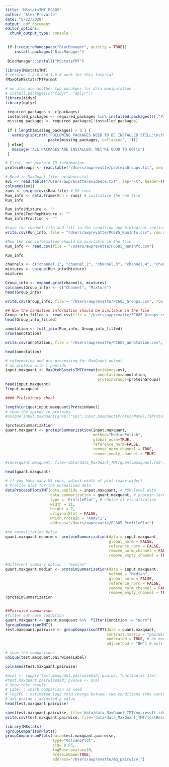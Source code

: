 ```yaml
---
title: "MSstatsTMT_PC685"
author: "Alex Prevatte"
date: "5/22/2020"
output: pdf_document
editor_options: 
  chunk_output_type: console
---
```

```r

 if (!requireNamespace("BiocManager", quietly = TRUE))
    install.packages("BiocManager")
 
 BiocManager::install("MSstatsTMT")

library(MSstatsTMT)
# version 1.4.6 and 1.6.0 work for this tutorial
?MaxQtoMSstatsTMTFormat

# we also use another two pacakges for data manipulation
# install.packages(c("tidyr", "dplyr"))
library(tidyr)
library(dplyr)

 required_packages <- c(packages)
 installed_packages <- required_packages %in% installed.packages()[,"Package"]
 missing_packages <- required_packages[!installed_packages]
 
 if ( length(missing_packages) > 0 ) {
   warning(sprintf('FOLLOWING PACKAGES NEED TO BE INSTALLED STILL:\n\t%s\n',
                   paste(missing_packages, collapse=', ')))
 } else{
   message('ALL PACKAGES ARE INSTALLED, WE\'RE GOOD TO GO!\n')
 } 

# First, get protein ID information
proteinGroups <- read.table("/Users/awprevatte/proteinGroups.txt", sep = "\t", header = TRUE)

# Read in MaxQuant file: evidence.txt
evi <- read.table("/Users/awprevatte/evidence.txt", sep="\t", header=TRUE)
colnames(evi)
runs <- unique(evi$Raw.file) # MS runs
Run_info <- data.frame(Run = runs) # initialize the run file 
Run_info

Run_info$Mixture <- ""
Run_info$TechRepMixture <- ""
Run_info$Fraction <- ""

#save the channel file and fill in the condition and biological replicate information manually
write.csv(Run_info, file = "/Users/awprevatte/PC685_RunInfo.csv", row.names = FALSE)

#Now the run information should be available in the file
Run_info <- read.csv(file = "/Users/awprevatte/PC685_RunInfo.csv")

Run_info

channels <- c("channel.1", "channel.2", "channel.3", "channel.4", "channel.5", "channel.6", "channel.7", "channel.8", "channel.9", "channel.10")
mixtures <- unique(Run_info$Mixture)
mixtures

Group_info <- expand.grid(channels, mixtures)
colnames(Group_info) <- c("Channel", "Mixture")
head(Group_info)

write.csv(Group_info, file = "/Users/awprevatte/PC685_Groups.csv", row.names = FALSE)

## Now the condition information should be available in the file
Group_info_filled <- read.csv(file = "/Users/awprevatte/PC685_Groups.csv")
head(Group_info_filled)

annotation <- full_join(Run_info, Group_info_filled)
nrow(annotation)

write.csv(annotation, file = "/Users/awprevatte/PC685_annotation.csv", row.names = FALSE)

head(annotation)

# reformating and pre-processing for MaxQuant output.
# no protein with 1 peptide
input.maxquant <- MaxQtoMSstatsTMTFormat(evidence=evi, 
                                         annotation=annotation,
                                         proteinGroups=proteinGroups)
head(input.maxquant)
?input.maxquant

#### Preliminary check

length(unique(input.maxquant$ProteinName)) 
# show the spiked-in proteins
#unique(input.maxquant[grepl("ups",input.maxquant$ProteinName),]$ProteinName)

?proteinSummarization
quant.maxquant <- proteinSummarization(input.maxquant,
                                       method="MedianPolish",
                                       global_norm=TRUE,
                                       reference_norm=FALSE,
                                       remove_norm_channel = TRUE,
                                       remove_empty_channel = TRUE)

#save(quant.maxquant, file='data/data_MaxQuant_TMT/quant.maxquant.rda')

head(quant.maxquant)

# if you have many MS runs, adjust width of plot (make wider)
# Profile plot for the normalized data 
dataProcessPlotsTMT(data.peptide = input.maxquant, # PSM-level data
                    data.summarization = quant.maxquant, # protein-level data
                    type = 'ProfilePlot', # choice of visualization
                    width = 21,
                    height = 7,
                    originalPlot = FALSE,
                    which.Protein = 'A0AVT1',
                    address="/Users/awprevatte/PC685_ProfilePlot") 

#no normalization below
quant.maxquant.nonorm <- proteinSummarization(data = input.maxquant,
                                              global_norm = FALSE,
                                              reference_norm = FALSE,
                                              remove_norm_channel = FALSE,
                                              remove_empty_channel = TRUE)

#different summary option - "median"
quant.maxquant.median <- proteinSummarization(data = input.maxquant,
                                              method = "Median", 
                                              global_norm = FALSE,
                                              reference_norm = FALSE,
                                              remove_norm_channel = FALSE,
                                              remove_empty_channel = TRUE)
?proteinSummarization


##Pairwise comparison
#filter out norm condition
quant.maxquant <- quant.maxquant %>%  filter(Condition != "Norm")
?groupComparisonTMT()
test.maxquant.pairwise <- groupComparisonTMT(data = quant.maxquant, 
                                             contrast.matrix = "pairwise",
                                             moderated = TRUE, # do moderated t test
                                             adj.method = "BH") # multiple comparison adjustment

# show the comparisons
unique(test.maxquant.pairwise$Label)

colnames(test.maxquant.pairwise)

#pval <- sapply(test.maxquant.pairwise$adj.pvalue, function(x) 1/x)
#test.maxquant.pairwise$adj.pvalue <- pval
# Show test result
# Label : which comparison is used
# log2FC : estimated log2 fold change between two conditions (the contrast)
# adj.pvalue : adjusted p value
head(test.maxquant.pairwise)

save(test.maxquant.pairwise, file='data/data_MaxQuant_TMT/mq.result.rda')
write.csv(test.maxquant.pairwise, file='data/data_MaxQuant_TMT/testResult_mq.csv')

library(MSstats)
?groupComparisonPlots()
groupComparisonPlots(data=test.maxquant.pairwise, 
                     type="VolcanoPlot",
                     sig= 0.05,
                     logBase.pvalue=10, 
                     ProteinName=TRUE,
                     address="/Users/awprevatte/mq_pairwise_")

```
